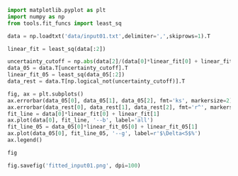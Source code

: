 ```python
import matplotlib.pyplot as plt
import numpy as np
from tools.fit_funcs import least_sq
```

```python
data = np.loadtxt('data/input01.txt',delimiter=',',skiprows=1).T
```

```python
linear_fit = least_sq(data[:2])
```

```python
uncertainty_cutoff = np.abs(data[2]/(data[0]*linear_fit[0] + linear_fit[1])) < 0.05
data_05 = data.T[uncertainty_cutoff].T
linear_fit_05 = least_sq(data_05[:2])
data_rest = data.T[np.logical_not(uncertainty_cutoff)].T
```

```python
fig, ax = plt.subplots()
ax.errorbar(data_05[0], data_05[1], data_05[2], fmt='ks', markersize=2)
ax.errorbar(data_rest[0], data_rest[1], data_rest[2], fmt='r^', markersize=2)
fit_line = data[0]*linear_fit[0] + linear_fit[1]
ax.plot(data[0], fit_line, '--b', label='all')
fit_line_05 = data_05[0]*linear_fit_05[0] + linear_fit_05[1]
ax.plot(data_05[0], fit_line_05, '--g', label=r'$\Delta<5$%')
ax.legend()
```

```python
fig
```

```python
fig.savefig('fitted_input01.png', dpi=100)
```